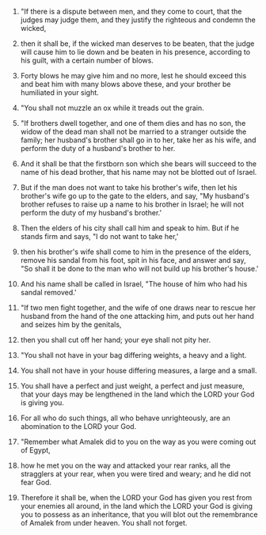 
1. "If there is a dispute between men, and they come to court, that the judges may judge them, and they justify the righteous and condemn the wicked,

2. then it shall be, if the wicked man deserves to be beaten, that the judge will cause him to lie down and be beaten in his presence, according to his guilt, with a certain number of blows.

3. Forty blows he may give him and no more, lest he should exceed this and beat him with many blows above these, and your brother be humiliated in your sight.

4. "You shall not muzzle an ox while it treads out the grain.

5. "If brothers dwell together, and one of them dies and has no son, the widow of the dead man shall not be married to a stranger outside the family; her husband's brother shall go in to her, take her as his wife, and perform the duty of a husband's brother to her.

6. And it shall be that the firstborn son which she bears will succeed to the name of his dead brother, that his name may not be blotted out of Israel.

7. But if the man does not want to take his brother's wife, then let his brother's wife go up to the gate to the elders, and say, "My husband's brother refuses to raise up a name to his brother in Israel; he will not perform the duty of my husband's brother.'

8. Then the elders of his city shall call him and speak to him. But if he stands firm and says, "I do not want to take her,'

9. then his brother's wife shall come to him in the presence of the elders, remove his sandal from his foot, spit in his face, and answer and say, "So shall it be done to the man who will not build up his brother's house.'

10. And his name shall be called in Israel, "The house of him who had his sandal removed.'

11. "If two men fight together, and the wife of one draws near to rescue her husband from the hand of the one attacking him, and puts out her hand and seizes him by the genitals,

12. then you shall cut off her hand; your eye shall not pity her.

13. "You shall not have in your bag differing weights, a heavy and a light.

14. You shall not have in your house differing measures, a large and a small.

15. You shall have a perfect and just weight, a perfect and just measure, that your days may be lengthened in the land which the LORD your God is giving you.

16. For all who do such things, all who behave unrighteously, are an abomination to the LORD your God.

17. "Remember what Amalek did to you on the way as you were coming out of Egypt,

18. how he met you on the way and attacked your rear ranks, all the stragglers at your rear, when you were tired and weary; and he did not fear God.

19. Therefore it shall be, when the LORD your God has given you rest from your enemies all around, in the land which the LORD your God is giving you to possess as an inheritance, that you will blot out the remembrance of Amalek from under heaven. You shall not forget.


